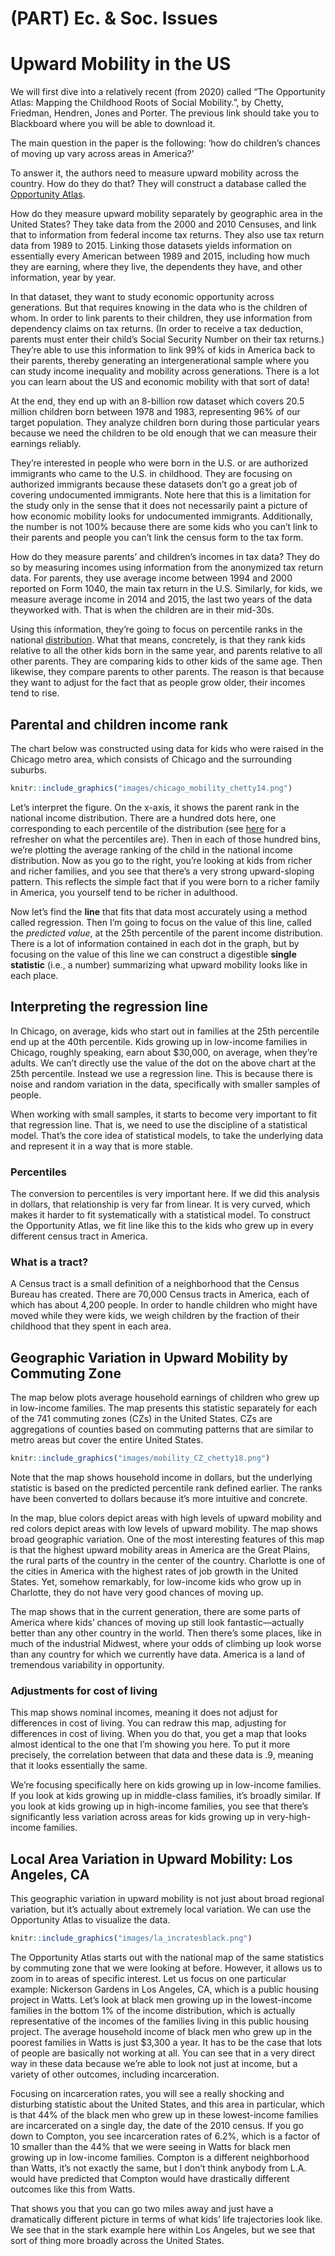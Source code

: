 # (PART) Ec. & Soc. Issues {-}

# Upward Mobility in the US

We will first dive into a relatively recent (from 2020) called “The Opportunity Atlas: Mapping the Childhood Roots of Social Mobility.”, by Chetty, Friedman, Hendren, Jones and Porter. The previous link should take you to Blackboard where you will be able to download it. 

The main question in the paper is the following: 'how do children's chances of moving up vary across areas in America?'

To answer it, the authors need to measure upward mobility across the country. How do they do that? They will construct a database called the [Opportunity Atlas](https://www.opportunityatlas.org/). 

How do they measure upward mobility separately by geographic area in the United States? They take data from the 2000 and 2010 Censuses, and link that to information from federal income tax returns. They also use tax return data from 1989 to 2015. Linking those datasets yields information on essentially every American between 1989 and 2015, including how much they are earning, where they live, the dependents they have, and other information, year by year. 

In that dataset, they want to study economic opportunity across generations. But that requires knowing in the data who is the children of whom. In order to link parents to their children, they use information from dependency claims on tax returns. (In order to receive a tax deduction, parents must enter their child’s Social Security Number on their tax returns.) They're able to use this information to link 99% of kids in America back to their parents, thereby generating an intergenerational sample where you can study income inequality and mobility across generations. There is a lot you can learn about the US and economic mobility with that sort of data!

At the end, they end up with an 8-billion row dataset which covers 20.5 million children born between 1978 and 1983, representing 96% of our target population. They analyze children born during those particular years because we need the children to be old enough that we can measure their earnings reliably.

They're interested in people who were born in the U.S. or are authorized immigrants who came to the U.S. in childhood. They are focusing on authorized immigrants because these datasets don't go a great job of covering undocumented immigrants. Note here that this is a limitation for the study only in the sense that it does not necessarily paint a picture of how economic mobility looks for undocumented immigrants. Additionally, the number is not 100% because there are some kids who you can't link to their parents and people you can't link the census form to the tax form. 

How do they measure parents’ and children’s incomes in tax data? They do so by measuring incomes using information from the anonymized tax return data. For parents, they use average income between 1994 and 2000 reported on Form 1040, the main tax return in the U.S. Similarly, for kids, we measure average income in 2014 and 2015, the last two years of the data theyworked with. That is when the children are in their mid-30s.

Using this information, they're going to focus on percentile ranks in the national [distribution](#appDistributions). What that means, concretely, is that they rank kids relative to all the other kids born in the same year, and parents relative to all other parents. They are comparing kids to other kids of the same age. Then likewise, they compare parents to other parents. The reason is that because they want to adjust for the fact that as people grow older, their incomes tend to rise. 

## Parental and children income rank

The chart below was constructed using data for kids who were raised in the Chicago metro area, which consists of Chicago and the surrounding suburbs.

```r
knitr::include_graphics("images/chicago_mobility_chetty14.png")
```

Let's interpret the figure. On the x-axis, it shows the parent rank in the national income distribution. There are a hundred dots here, one corresponding to each percentile of the distribution (see [here](#appPercentiles) for a refresher on what the percentiles are). Then in each of those hundred bins, we're plotting the average ranking of the child in the national income distribution. Now as you go to the right, you're looking at kids from richer and richer families, and you see that there's a very strong upward-sloping pattern. This reflects the simple fact that if you were born to a richer family in America, you yourself tend to be richer in adulthood.

Now let's find the **line** that fits that data most accurately using a method called regression. Then I'm going to focus on the value of this line, called the *predicted value*, at the 25th percentile of the parent income distribution. There is a lot of information contained in each dot in the graph, but by focusing on the value of this line we can construct a digestible **single statistic** (i.e., a number) summarizing what upward mobility looks like in each place. 

## Interpreting the regression line

In Chicago, on average, kids who start out in families at the 25th percentile end up at the 40th percentile. Kids growing up in low-income families in Chicago, roughly speaking, earn about $30,000, on average, when they're adults. We can’t directly use the value of the dot on the above chart at the 25th percentile. Instead we use a regression line. This is because there is noise and random variation in the data, specifically with smaller samples of people.

When working with small samples, it starts to become very important to fit that regression line. That is, we need to use the discipline of a statistical model. That's the core idea of statistical models, to take the underlying data and represent it in a way that is more stable.

### Percentiles

The conversion to percentiles is very important here.  If we did this analysis in dollars, that relationship is very far from linear. It is very curved, which makes it harder to fit systematically with a statistical model. 
To construct the Opportunity Atlas, we fit line like this to the kids who grew up in every different census tract in America. 

### What is a tract?

A Census tract is a small definition of a neighborhood that the Census Bureau has created. There are 70,000 Census tracts in America, each of which has about 4,200 people. In order to handle children who might have moved while they were kids, we weigh children by the fraction of their childhood that they spent in each area. 

## Geographic Variation in Upward Mobility by Commuting Zone

The map below plots average household earnings of children who grew up in low-income families.  The map presents this statistic separately for each of the 741 commuting zones (CZs) in the United States. CZs are aggregations of counties based on commuting patterns that are similar to metro areas but cover the entire United States.  

```r
knitr::include_graphics("images/mobility_CZ_chetty18.png")
```

Note that the map shows household income in dollars, but the underlying statistic is based on the predicted percentile rank defined earlier.  The ranks have been converted to dollars because it's more intuitive and concrete.  
 
In the map, blue colors depict areas with high levels of upward mobility and red colors depict areas with low levels of upward mobility. The map shows broad geographic variation.  One of the most interesting features of this map is that the highest upward mobility areas in America are the Great Plains, the rural parts of the country in the center of the country. 
Charlotte is one of the cities in America with the highest rates of job growth in the United States. Yet, somehow remarkably, for low-income kids who grow up in Charlotte, they do not have very good chances of moving up. 

The map shows that in the current generation, there are some parts of America where kids' chances of moving up still look fantastic—actually better than any other country in the world. Then there's some places, like in much of the industrial Midwest, where your odds of climbing up look worse than any country for which we currently have data. America is a land of tremendous variability in opportunity. 

### Adjustments for cost of living

This map shows nominal incomes, meaning it does not adjust for differences in cost of living. You can redraw this map, adjusting for differences in cost of living. When you do that, you get a map that looks almost identical to the one that I'm showing you here. To put it more precisely, the correlation between that data and these data is .9, meaning that it looks essentially the same. 

We're focusing specifically here on kids growing up in low-income families. If you look at kids growing up in middle-class families, it's broadly similar. If you look at kids growing up in high-income families, you see that there's significantly less variation across areas for kids growing up in very-high-income families. 

## Local Area Variation in Upward Mobility: Los Angeles, CA 

This geographic variation in upward mobility is not just about broad regional variation, but it's actually about extremely local variation.  We can use the Opportunity Atlas to visualize the data. 

```r
knitr::include_graphics("images/la_incratesblack.png")
```

The Opportunity Atlas starts out with the national map of the same statistics by commuting zone that we were looking at before. However, it allows us to zoom in to areas of specific interest.  Let us focus on one particular example: Nickerson Gardens in Los Angeles, CA, which is a public housing project in Watts. Let's look at black men growing up in the lowest-income families in the bottom 1% of the income distribution, which is actually representative of the incomes of the families living in this public housing project. The average household income of black men who grew up in the poorest families in Watts is just $3,300 a year. It has to be the case that lots of people are basically not working at all. You can see that in a very direct way in these data because we're able to look not just at income, but a variety of other outcomes, including incarceration. 

Focusing on incarceration rates, you will see a really shocking and disturbing statistic about the United States, and this area in particular, which is that 44% of the black men who grew up in these lowest-income families are incarcerated on a single day, the date of the 2010 census. If you go down to Compton, you see incarceration rates of 6.2%, which is a factor of 10 smaller than the 44% that we were seeing in Watts for black men growing up in low-income families. Compton is a different neighborhood than Watts, it's not exactly the same, but I don't think anybody from L.A. would have predicted that Compton would have drastically different outcomes like this from Watts.

That shows you that you can go two miles away and just have a dramatically different picture in terms of what kids' life trajectories look like. We see that in the stark example here within Los Angeles, but we see that sort of thing more broadly across the United States. 

<!--
## Captioned figures and tables

Figures and tables *with captions* can also be cross-referenced from elsewhere in your book using `\@ref(fig:chunk-label)` and `\@ref(tab:chunk-label)`, respectively.

See Figure \@ref(fig:nice-fig).

```r
par(mar = c(4, 4, .1, .1))
plot(pressure, type = 'b', pch = 19)
```

Don't miss Table \@ref(tab:nice-tab).

```r
knitr::kable(
  head(pressure, 10), caption = 'Here is a nice table!',
  booktabs = TRUE
)
```
-->
